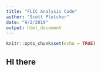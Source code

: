 ```yaml
---
title: "FLIC Analysis Code"
author: "Scott Pletcher"
date: "9/2/2019"
output: html_document
---
```


```r
knitr::opts_chunk$set(echo = TRUE)
```


## HI there